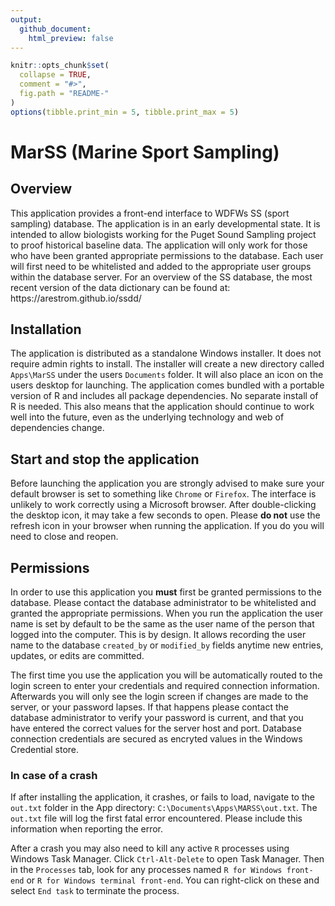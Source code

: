 ```yaml
---
output:
  github_document:
    html_preview: false
---
```


```r
knitr::opts_chunk$set(
  collapse = TRUE,
  comment = "#>",
  fig.path = "README-"
)
options(tibble.print_min = 5, tibble.print_max = 5)
```

# MarSS (Marine Sport Sampling)

## Overview

This application provides a front-end interface to WDFWs SS (sport sampling) database. The application is in an early developmental state. It is intended to allow biologists working for the Puget Sound Sampling project to proof historical baseline data. The application will only work for those who have been granted appropriate permissions to the database. Each user will first need to be whitelisted and added to the appropriate user groups within the database server. For an overview of the SS database, the most recent version of the data dictionary can be found at: https://arestrom.github.io/ssdd/  

## Installation

The application is distributed as a standalone Windows installer. It does not require admin rights to install. The installer will create a new directory called `Apps\MarSS` under the users `Documents` folder. It will also place an icon on the users desktop for launching. The application comes bundled with a portable version of R and includes all package dependencies. No separate install of R is needed. This also means that the application should continue to work well into the future, even as the underlying technology and web of dependencies change.  

## Start and stop the application

Before launching the application you are strongly advised to make sure your default browser is set to something like `Chrome` or `Firefox`. The interface is unlikely to work correctly using a Microsoft browser. After double-clicking the desktop icon, it may take a few seconds to open. Please **do not** use the refresh icon in your browser when running the application. If you do you will need to close and reopen. 

## Permissions

In order to use this application you **must** first be granted permissions to the database. Please contact the database administrator to be whitelisted and granted the appropriate permissions. When you run the application the user name is set by default to be the same as the user name of the person that logged into the computer. This is by design. It allows recording the user name to the database `created_by` or `modified_by` fields anytime new entries, updates, or edits are committed.  

The first time you use the application you will be automatically routed to the login screen to enter your credentials and required connection information. Afterwards you will only see the login screen if changes are made to the server, or your password lapses. If that happens please contact the database administrator to verify your password is current, and that you have entered the correct values for the server host and port. Database connection credentials are secured as encryted values in the Windows Credential store. 

### In case of a crash 

If after installing the application, it crashes, or fails to load, navigate to the `out.txt` folder in the App directory: `C:\Documents\Apps\MARSS\out.txt`. The `out.txt` file will log the first fatal error encountered. Please include this information when reporting the error.

After a crash you may also need to kill any active `R` processes using Windows Task Manager. Click `Ctrl-Alt-Delete` to open Task Manager. Then in the `Processes` tab, look for any processes named `R for Windows front-end` or `R for Windows terminal front-end`. You can right-click on these and select `End task` to terminate the process. 
